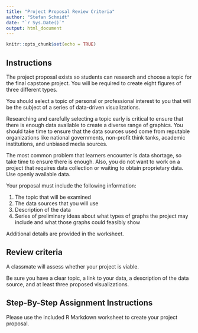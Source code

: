 ```yaml
---
title: "Project Proposal Review Criteria"
author: "Stefan Schmidt"
date: "`r Sys.Date()`"
output: html_document
---
```


```r
knitr::opts_chunk$set(echo = TRUE)
```

## Instructions

The project proposal exists so students can research and choose a topic for the
final capstone project. You will be required to create eight figures of three
different types.

You should select a topic of personal or professional interest to you that will
be the subject of a series of data-driven visualizations. 

Researching and carefully selecting a topic early is critical to ensure that
there is enough data available to create a diverse range of graphics. You should
take time to ensure that the data sources used come from reputable organizations
like national governments, non-profit think tanks, academic institutions, and
unbiased media sources.

The most common problem that learners encounter is data shortage, so take time
to ensure there is enough. Also, you do not want to work on a project that
requires data collection or waiting to obtain proprietary data. Use openly
available data.

Your proposal must include the following information:

1. The topic that will be examined
2. The data sources that you will use
3. Description of the data
4. Series of preliminary ideas about what types of graphs the project may
   include and what those graphs could feasibly show

Additional details are provided in the worksheet.


## Review criteria

A classmate will assess whether your project is viable.

Be sure you have a clear topic, a link to your data, a description of the data
source, and at least three proposed visualizations.


## Step-By-Step Assignment Instructions

Please use the included R Markdown worksheet to create your project proposal. 